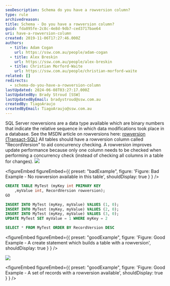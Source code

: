 ```yaml
---
seoDescription: Schema do you have a rowversion column?
type: rule
archivedreason:
title: Schema - Do you have a rowversion column?
guid: fda895fe-2c8c-4e8d-9db7-ced3717bae64
uri: have-a-rowversion-column
created: 2019-11-06T17:27:46.000Z
authors:
  - title: Adam Cogan
    url: https://ssw.com.au/people/adam-cogan
  - title: Alex Breskin
    url: https://ssw.com.au/people/alex-breskin
  - title: Christian Morford-Waite
    url: https://ssw.com.au/people/christian-morford-waite
related: []
redirects:
  - schema-do-you-have-a-rowversion-column
lastUpdated: 2024-06-08T03:27:17.000Z
lastUpdatedBy: Brady Stroud [SSW]
lastUpdatedByEmail: bradystroud@ssw.com.au
createdBy: TiagoAraujo
createdByEmail: TiagoAraujo@ssw.com.au
---
```


SQL Server rowversions are a data type available which are binary numbers that indicate the relative sequence in which data modifications took place in a database. See the MSDN article on rowversions here: [rowversion (Transact-SQL)](https://docs.microsoft.com/en-us/sql/t-sql/data-types/rowversion-transact-sql?view=sql-server-ver15)
All tables should have a rowversion column called "RecordVersion" to aid concurrency checking. A rowversion improves update performance because only one column needs to be checked when performing a concurrency check (instead of checking all columns in a table for changes).
![](NoRowversionOnTable.png)

<figureEmbed figureEmbed={{
  preset: "badExample",
  figure: 'Figure: Bad Example - No rowversion available in this table',
  shouldDisplay: true
} } />


```sql
CREATE TABLE MyTest (myKey int PRIMARY KEY
    ,myValue int, RecordVersion rowversion);
GO

INSERT INTO MyTest (myKey, myValue) VALUES (1, 0);
INSERT INTO MyTest (myKey, myValue) VALUES (2, 0);
INSERT INTO MyTest (myKey, myValue) VALUES (3, 0);
UPDATE MyTest SET myValue = 1 WHERE myKey = 2

SELECT * FROM MyTest ORDER BY RecordVersion DESC
```

<figureEmbed figureEmbed={{
  preset: "goodExample",
  figure: 'Figure: Good Example - A create statement which builds a table with a rowversion',
  shouldDisplay: true
} } />


![](RecordsWithRowversion.jpg)

<figureEmbed figureEmbed={{
  preset: "goodExample",
  figure: 'Figure: Good Example - A set of records with a rowversion available',
  shouldDisplay: true
} } />
